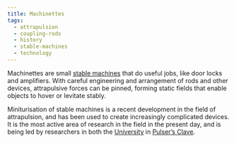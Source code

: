 ```yaml
---
title: Machinettes
tags:
  - attrapulsion
  - coupling-rods
  - history
  - stable-machines
  - technology
---
```


Machinettes are small [stable machines](lore:stable-machines) that do useful
jobs, like door locks and amplifiers. With careful engineering and arrangement
of rods and other devices, attrapulsive forces can be pinned, forming static
fields that enable objects to hover or levitate stably.

Miniturisation of stable machines is a recent development in the field of
attrapulsion, and has been used to create increasingly complicated devices.
It is the most active area of research in the field in the present day, and
is being led by researchers in both the [University](lore:the-university-in-the-middle)
in [Pulser’s Clave](location:pulsers-clave).
